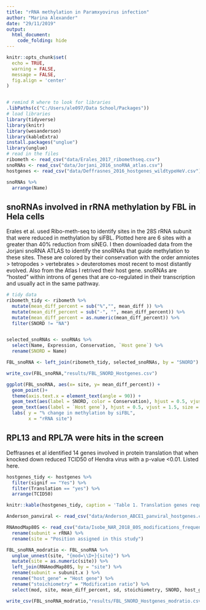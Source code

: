 ```yaml
---
title: "rRNA methylation in Paramxyovirus infection"
author: "Marina Alexander"
date: "29/11/2019"
output: 
  html_document:
    code_folding: hide
---
```


```r

knitr::opts_chunk$set(
  echo = TRUE,
  warning = FALSE,
  message = FALSE,
  fig.align = 'center'
)


# remind R where to look for libraries
.libPaths(c("C:/Users/ale097/Data School/Packages"))
# load libraries
library(tidyverse)
library(knitr)
library(wesanderson)
library(kableExtra)
install.packages("unglue")
library(unglue)
# read in the files 
ribometh <- read_csv("data/Erales_2017_ribomethseq.csv")
snoRNAs <- read_csv("data/Jorjani_2016_snoRNA_atlas.csv")
hostgenes <- read_csv("data/Deffrasnes_2016_hostgenes_wildtypeHeV.csv")

snoRNAs %>%
  arrange(Name)

```

## snoRNAs involved in rRNA methylation by FBL in Hela cells

Erales et al. used Ribo-meth-seq to identify sites in the 28S rRNA subunit that were reduced in methylation by siFBL. Plotted here are 6 sites with a greater than 40% reduction from siNEG. I then downloaded data from the Jorjani snoRNA ATLAS to identify the snoRNAs that guide methylation to these sites. These are colored by their conservation with the order amniotes > tetropodes > vertebrates > deuterotomes most recent to most distantly evolved. Also from the Atlas I retrived their host gene. snoRNAs are "hosted" within introns of genes that are co-regulated in their transcription and usually act in the same pathway. 


```r
# tidy data  
ribometh_tidy <- ribometh %>%
  mutate(mean_diff_percent = sub("%","", mean_diff )) %>% 
  mutate(mean_diff_percent = sub("-", "", mean_diff_percent)) %>% 
  mutate(mean_diff_percent = as.numeric(mean_diff_percent)) %>% 
  filter(SNORD != "NA")


selected_snoRNAs <- snoRNAs %>%
  select(Name, Expression, Conservation, `Host gene`) %>% 
  rename(SNORD = Name)

FBL_snoRNA <- left_join(ribometh_tidy, selected_snoRNAs, by = "SNORD")

write_csv(FBL_snoRNA,"results/FBL_SNORD_Hostgenes.csv") 

ggplot(FBL_snoRNA, aes(x= site, y= mean_diff_percent)) +
  geom_point()+
  theme(axis.text.x = element_text(angle = 90)) +
  geom_text(aes(label = SNORD, color = Conservation), hjust = 0.5, vjust = -0.5, size = 3) +
  geom_text(aes(label = `Host gene`), hjust = 0.5, vjust = 1.5, size = 2.5)+
  labs( y = "% change in methylation by siFBL",
        x = "rRNA site")


```

## RPL13 and RPL7A were hits in the screen
Deffrasnes et al identified 14 genes involved in protein translation that when knocked down reduced TCID50 of Hendra virus with a p-value <0.01. Listed here. 
```r

hostgenes_tidy <- hostgenes %>% 
  filter(signif == "Yes") %>% 
  filter(Translation == "yes") %>% 
  arrange(TCID50)

knitr::kable(hostgenes_tidy, caption = 'Table 1. Translation genes required for Hendra virus infection')


```

```r

Anderson_panviral <- read_csv("data/Anderson_ABCE1_panviral_hostgenes.csv")


```

```r

RNAmodMap80S <- read_csv("data/Isobe_NAR_2018_80S_modifications_frequency.csv") %>% 
  rename(subunit = rRNA) %>% 
  rename(site = "Position assigned in this study")

FBL_snoRNA_modratio <- FBL_snoRNA %>% 
  unglue_unnest(site, "{mod=\\D+}{site}") %>%
  mutate(site = as.numeric(site)) %>% 
  left_join(RNAmodMap80S, by = "site") %>%
  rename(subunit = subunit.x ) %>%
  rename("host_gene" = "Host gene") %>% 
  rename("stoichiometry" = "Modification ratio") %>% 
  select(mod, site, mean_diff_percent, sd, stoichiometry, SNORD, host_gene)

write_csv(FBL_snoRNA_modratio,"results/FBL_SNORD_Hostgenes_modratio.csv") 
  
  

```

